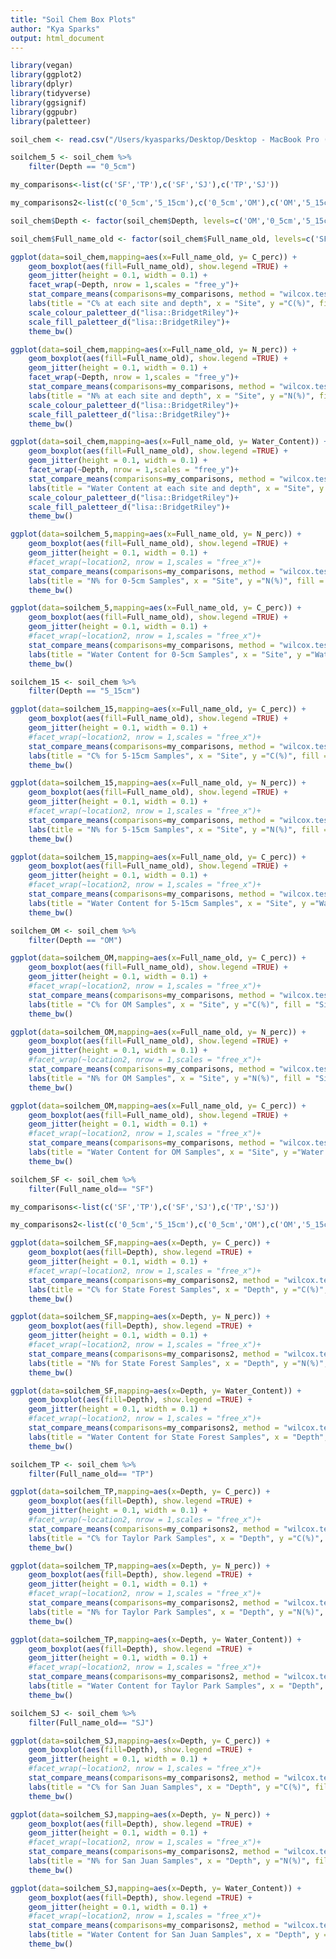 ```yaml
---
title: "Soil Chem Box Plots"
author: "Kya Sparks"
output: html_document
---
```


```r
library(vegan)
library(ggplot2)
library(dplyr)
library(tidyverse)
library(ggsignif)
library(ggpubr)
library(paletteer) 
```


```r
soil_chem <- read.csv("/Users/kyasparks/Desktop/Desktop - MacBook Pro (2)/Kyas_PhD/CSU_2023_2024/Projects/ASCC/ASCC_July2024_USETHIS_ks/Soil_Chemistry_TimFegelRMRS/SoilChemAnalysis_16S_ASCC/ASCC_16S_SoilChemMetadata_rem.csv")
```

```r
soilchem_5 <- soil_chem %>% 
    filter(Depth == "0_5cm")
```

```r
my_comparisons<-list(c('SF','TP'),c('SF','SJ'),c('TP','SJ'))

my_comparisons2<-list(c('0_5cm','5_15cm'),c('0_5cm','OM'),c('OM','5_15cm'))
```

```r
soil_chem$Depth <- factor(soil_chem$Depth, levels=c('OM','0_5cm','5_15cm'))

soil_chem$Full_name_old <- factor(soil_chem$Full_name_old, levels=c('SF','TP','SJ'))
```

```r
ggplot(data=soil_chem,mapping=aes(x=Full_name_old, y= C_perc)) + 
    geom_boxplot(aes(fill=Full_name_old), show.legend =TRUE) + 
    geom_jitter(height = 0.1, width = 0.1) +
    facet_wrap(~Depth, nrow = 1,scales = "free_y")+
    stat_compare_means(comparisons=my_comparisons, method = "wilcox.test", label="p.signif", show.legend = FALSE, size = 6, hide.ns = FALSE, tip.length = 0.035, bracket.size = 0.5) + 
    labs(title = "C% at each site and depth", x = "Site", y ="C(%)", fill = "Site" )+
    scale_colour_paletteer_d("lisa::BridgetRiley")+
    scale_fill_paletteer_d("lisa::BridgetRiley")+
    theme_bw()
```

```r
ggplot(data=soil_chem,mapping=aes(x=Full_name_old, y= N_perc)) + 
    geom_boxplot(aes(fill=Full_name_old), show.legend =TRUE) + 
    geom_jitter(height = 0.1, width = 0.1) +
    facet_wrap(~Depth, nrow = 1,scales = "free_y")+
    stat_compare_means(comparisons=my_comparisons, method = "wilcox.test", label="p.signif", show.legend = FALSE, size = 6, hide.ns = FALSE, tip.length = 0.035, bracket.size = 0.5) + 
    labs(title = "N% at each site and depth", x = "Site", y ="N(%)", fill = "Site" )+
    scale_colour_paletteer_d("lisa::BridgetRiley")+
    scale_fill_paletteer_d("lisa::BridgetRiley")+
    theme_bw()
```


```r
ggplot(data=soil_chem,mapping=aes(x=Full_name_old, y= Water_Content)) + 
    geom_boxplot(aes(fill=Full_name_old), show.legend =TRUE) + 
    geom_jitter(height = 0.1, width = 0.1) +
    facet_wrap(~Depth, nrow = 1,scales = "free_y")+
    stat_compare_means(comparisons=my_comparisons, method = "wilcox.test", label="p.signif", show.legend = FALSE, size = 6, hide.ns = FALSE, tip.length = 0.035, bracket.size = 0.5) + 
    labs(title = "Water Content at each site and depth", x = "Site", y ="Water Content", fill = "Site" )+
    scale_colour_paletteer_d("lisa::BridgetRiley")+
    scale_fill_paletteer_d("lisa::BridgetRiley")+
    theme_bw()
```


```r
ggplot(data=soilchem_5,mapping=aes(x=Full_name_old, y= N_perc)) + 
    geom_boxplot(aes(fill=Full_name_old), show.legend =TRUE) + 
    geom_jitter(height = 0.1, width = 0.1) +
    #facet_wrap(~location2, nrow = 1,scales = "free_x")+
    stat_compare_means(comparisons=my_comparisons, method = "wilcox.test", label="p.signif", show.legend = FALSE, size = 6, hide.ns = FALSE, tip.length = 0.035, bracket.size = 0.5) + 
    labs(title = "N% for 0-5cm Samples", x = "Site", y ="N(%)", fill = "Site" )+
    theme_bw()
```

```r
ggplot(data=soilchem_5,mapping=aes(x=Full_name_old, y= C_perc)) + 
    geom_boxplot(aes(fill=Full_name_old), show.legend =TRUE) + 
    geom_jitter(height = 0.1, width = 0.1) +
    #facet_wrap(~location2, nrow = 1,scales = "free_x")+
    stat_compare_means(comparisons=my_comparisons, method = "wilcox.test", label="p.signif", show.legend = FALSE, size = 6, hide.ns = FALSE, tip.length = 0.035, bracket.size = 0.5) + 
    labs(title = "Water Content for 0-5cm Samples", x = "Site", y ="Water Content", fill = "Site" )+
    theme_bw()
```




```r
soilchem_15 <- soil_chem %>% 
    filter(Depth == "5_15cm")
```


```r
ggplot(data=soilchem_15,mapping=aes(x=Full_name_old, y= C_perc)) + 
    geom_boxplot(aes(fill=Full_name_old), show.legend =TRUE) + 
    geom_jitter(height = 0.1, width = 0.1) +
    #facet_wrap(~location2, nrow = 1,scales = "free_x")+
    stat_compare_means(comparisons=my_comparisons, method = "wilcox.test", label="p.signif", show.legend = FALSE, size = 6, hide.ns = FALSE, tip.length = 0.035, bracket.size = 0.5) + 
    labs(title = "C% for 5-15cm Samples", x = "Site", y ="C(%)", fill = "Site" )+
    theme_bw()
```


```r
ggplot(data=soilchem_15,mapping=aes(x=Full_name_old, y= N_perc)) + 
    geom_boxplot(aes(fill=Full_name_old), show.legend =TRUE) + 
    geom_jitter(height = 0.1, width = 0.1) +
    #facet_wrap(~location2, nrow = 1,scales = "free_x")+
    stat_compare_means(comparisons=my_comparisons, method = "wilcox.test", label="p.signif", show.legend = FALSE, size = 6, hide.ns = FALSE, tip.length = 0.035, bracket.size = 0.5) + 
    labs(title = "N% for 5-15cm Samples", x = "Site", y ="N(%)", fill = "Site" )+
    theme_bw()
```

```r
ggplot(data=soilchem_15,mapping=aes(x=Full_name_old, y= C_perc)) + 
    geom_boxplot(aes(fill=Full_name_old), show.legend =TRUE) + 
    geom_jitter(height = 0.1, width = 0.1) +
    #facet_wrap(~location2, nrow = 1,scales = "free_x")+
    stat_compare_means(comparisons=my_comparisons, method = "wilcox.test", label="p.signif", show.legend = FALSE, size = 6, hide.ns = FALSE, tip.length = 0.035, bracket.size = 0.5) + 
    labs(title = "Water Content for 5-15cm Samples", x = "Site", y ="Water Content", fill = "Site" )+
    theme_bw()
```


```r
soilchem_OM <- soil_chem %>% 
    filter(Depth == "OM")
```


```r
ggplot(data=soilchem_OM,mapping=aes(x=Full_name_old, y= C_perc)) + 
    geom_boxplot(aes(fill=Full_name_old), show.legend =TRUE) + 
    geom_jitter(height = 0.1, width = 0.1) +
    #facet_wrap(~location2, nrow = 1,scales = "free_x")+
    stat_compare_means(comparisons=my_comparisons, method = "wilcox.test", label="p.signif", show.legend = FALSE, size = 6, hide.ns = FALSE, tip.length = 0.035, bracket.size = 0.5) + 
    labs(title = "C% for OM Samples", x = "Site", y ="C(%)", fill = "Site" )+
    theme_bw()
```


```r
ggplot(data=soilchem_OM,mapping=aes(x=Full_name_old, y= N_perc)) + 
    geom_boxplot(aes(fill=Full_name_old), show.legend =TRUE) + 
    geom_jitter(height = 0.1, width = 0.1) +
    #facet_wrap(~location2, nrow = 1,scales = "free_x")+
    stat_compare_means(comparisons=my_comparisons, method = "wilcox.test", label="p.signif", show.legend = FALSE, size = 6, hide.ns = FALSE, tip.length = 0.035, bracket.size = 0.5) + 
    labs(title = "N% for OM Samples", x = "Site", y ="N(%)", fill = "Site" )+
    theme_bw()
```

```r
ggplot(data=soilchem_OM,mapping=aes(x=Full_name_old, y= C_perc)) + 
    geom_boxplot(aes(fill=Full_name_old), show.legend =TRUE) + 
    geom_jitter(height = 0.1, width = 0.1) +
    #facet_wrap(~location2, nrow = 1,scales = "free_x")+
    stat_compare_means(comparisons=my_comparisons, method = "wilcox.test", label="p.signif", show.legend = FALSE, size = 6, hide.ns = FALSE, tip.length = 0.035, bracket.size = 0.5) + 
    labs(title = "Water Content for OM Samples", x = "Site", y ="Water Content", fill = "Site" )+
    theme_bw()
```









```r
soilchem_SF <- soil_chem %>% 
    filter(Full_name_old== "SF")
```

```r
my_comparisons<-list(c('SF','TP'),c('SF','SJ'),c('TP','SJ'))

my_comparisons2<-list(c('0_5cm','5_15cm'),c('0_5cm','OM'),c('OM','5_15cm'))
```


```r
ggplot(data=soilchem_SF,mapping=aes(x=Depth, y= C_perc)) + 
    geom_boxplot(aes(fill=Depth), show.legend =TRUE) + 
    geom_jitter(height = 0.1, width = 0.1) +
    #facet_wrap(~location2, nrow = 1,scales = "free_x")+
    stat_compare_means(comparisons=my_comparisons2, method = "wilcox.test", label="p.signif", show.legend = FALSE, size = 6, hide.ns = FALSE, tip.length = 0.035, bracket.size = 0.5) + 
    labs(title = "C% for State Forest Samples", x = "Depth", y ="C(%)", fill = "Depth" )+
    theme_bw()
```


```r
ggplot(data=soilchem_SF,mapping=aes(x=Depth, y= N_perc)) + 
    geom_boxplot(aes(fill=Depth), show.legend =TRUE) + 
    geom_jitter(height = 0.1, width = 0.1) +
    #facet_wrap(~location2, nrow = 1,scales = "free_x")+
    stat_compare_means(comparisons=my_comparisons2, method = "wilcox.test", label="p.signif", show.legend = FALSE, size = 6, hide.ns = FALSE, tip.length = 0.035, bracket.size = 0.5) + 
    labs(title = "N% for State Forest Samples", x = "Depth", y ="N(%)", fill = "Depth")+
    theme_bw()
```

```r
ggplot(data=soilchem_SF,mapping=aes(x=Depth, y= Water_Content)) + 
    geom_boxplot(aes(fill=Depth), show.legend =TRUE) + 
    geom_jitter(height = 0.1, width = 0.1) +
    #facet_wrap(~location2, nrow = 1,scales = "free_x")+
    stat_compare_means(comparisons=my_comparisons2, method = "wilcox.test", label="p.signif", show.legend = FALSE, size = 6, hide.ns = FALSE, tip.length = 0.035, bracket.size = 0.5) + 
    labs(title = "Water Content for State Forest Samples", x = "Depth", y ="Water Content", fill = "Depth" )+
    theme_bw()
```






```r
soilchem_TP <- soil_chem %>% 
    filter(Full_name_old== "TP")
```

```r
ggplot(data=soilchem_TP,mapping=aes(x=Depth, y= C_perc)) + 
    geom_boxplot(aes(fill=Depth), show.legend =TRUE) + 
    geom_jitter(height = 0.1, width = 0.1) +
    #facet_wrap(~location2, nrow = 1,scales = "free_x")+
    stat_compare_means(comparisons=my_comparisons2, method = "wilcox.test", label="p.signif", show.legend = FALSE, size = 6, hide.ns = FALSE, tip.length = 0.035, bracket.size = 0.5) + 
    labs(title = "C% for Taylor Park Samples", x = "Depth", y ="C(%)", fill = "Depth" )+
    theme_bw()
```


```r
ggplot(data=soilchem_TP,mapping=aes(x=Depth, y= N_perc)) + 
    geom_boxplot(aes(fill=Depth), show.legend =TRUE) + 
    geom_jitter(height = 0.1, width = 0.1) +
    #facet_wrap(~location2, nrow = 1,scales = "free_x")+
    stat_compare_means(comparisons=my_comparisons2, method = "wilcox.test", label="p.signif", show.legend = FALSE, size = 6, hide.ns = FALSE, tip.length = 0.035, bracket.size = 0.5) + 
    labs(title = "N% for Taylor Park Samples", x = "Depth", y ="N(%)", fill = "Depth")+
    theme_bw()
```

```r
ggplot(data=soilchem_TP,mapping=aes(x=Depth, y= Water_Content)) + 
    geom_boxplot(aes(fill=Depth), show.legend =TRUE) + 
    geom_jitter(height = 0.1, width = 0.1) +
    #facet_wrap(~location2, nrow = 1,scales = "free_x")+
    stat_compare_means(comparisons=my_comparisons2, method = "wilcox.test", label="p.signif", show.legend = FALSE, size = 6, hide.ns = FALSE, tip.length = 0.035, bracket.size = 0.5) + 
    labs(title = "Water Content for Taylor Park Samples", x = "Depth", y ="Water Content", fill = "Depth" )+
    theme_bw()
```









```r
soilchem_SJ <- soil_chem %>% 
    filter(Full_name_old== "SJ")
```

```r
ggplot(data=soilchem_SJ,mapping=aes(x=Depth, y= C_perc)) + 
    geom_boxplot(aes(fill=Depth), show.legend =TRUE) + 
    geom_jitter(height = 0.1, width = 0.1) +
    #facet_wrap(~location2, nrow = 1,scales = "free_x")+
    stat_compare_means(comparisons=my_comparisons2, method = "wilcox.test", label="p.signif", show.legend = FALSE, size = 6, hide.ns = FALSE, tip.length = 0.035, bracket.size = 0.5) + 
    labs(title = "C% for San Juan Samples", x = "Depth", y ="C(%)", fill = "Depth" )+
    theme_bw()
```


```r
ggplot(data=soilchem_SJ,mapping=aes(x=Depth, y= N_perc)) + 
    geom_boxplot(aes(fill=Depth), show.legend =TRUE) + 
    geom_jitter(height = 0.1, width = 0.1) +
    #facet_wrap(~location2, nrow = 1,scales = "free_x")+
    stat_compare_means(comparisons=my_comparisons2, method = "wilcox.test", label="p.signif", show.legend = FALSE, size = 6, hide.ns = FALSE, tip.length = 0.035, bracket.size = 0.5) + 
    labs(title = "N% for San Juan Samples", x = "Depth", y ="N(%)", fill = "Depth")+
    theme_bw()
```

```r
ggplot(data=soilchem_SJ,mapping=aes(x=Depth, y= Water_Content)) + 
    geom_boxplot(aes(fill=Depth), show.legend =TRUE) + 
    geom_jitter(height = 0.1, width = 0.1) +
    #facet_wrap(~location2, nrow = 1,scales = "free_x")+
    stat_compare_means(comparisons=my_comparisons2, method = "wilcox.test", label="p.signif", show.legend = FALSE, size = 6, hide.ns = FALSE, tip.length = 0.035, bracket.size = 0.5) + 
    labs(title = "Water Content for San Juan Samples", x = "Depth", y ="Water Content", fill = "Depth" )+
    theme_bw()
```



